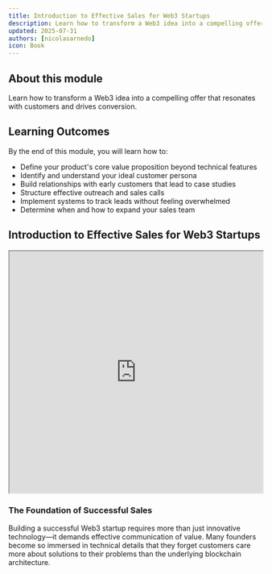 ```yaml
---
title: Introduction to Effective Sales for Web3 Startups
description: Learn how to transform a Web3 idea into a compelling offer that resonates with customers and drives conversion
updated: 2025-07-31
authors: [nicolasarnedo]
icon: Book
---
```


## About this module

Learn how to transform a Web3 idea into a compelling offer that resonates with customers and drives conversion.

## Learning Outcomes

By the end of this module, you will learn how to:
- Define your product's core value proposition beyond technical features
- Identify and understand your ideal customer persona
- Build relationships with early customers that lead to case studies
- Structure effective outreach and sales calls
- Implement systems to track leads without feeling overwhelmed
- Determine when and how to expand your sales team

## Introduction to Effective Sales for Web3 Startups

<div style={{ margin: '2rem 0' }}>
  <iframe 
    src="https://drive.google.com/file/d/1O3Y3bWt_FwfJ6ou7aalkYKGB6DrnHDv2/preview" 
    width="100%" 
    height="480" 
    allow="autoplay"
    style={{ border: 'none', borderRadius: '8px' }}
  ></iframe>
</div>

### The Foundation of Successful Sales

Building a successful Web3 startup requires more than just innovative technology—it demands effective communication of value. Many founders become so immersed in technical details that they forget customers care more about solutions to their problems than the underlying blockchain architecture.
